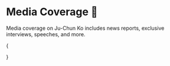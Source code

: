 
# Media Coverage 📰

Media coverage on Ju-Chun Ko includes news reports, exclusive interviews, speeches, and more.

{<Cards className="mt-8 grid-cols-1 sm:grid-cols-2 md:grid-cols-1 lg:grid-cols-2 xl:grid-cols-3 gap-5 gap-y-8">

<YoutubeCard
  title="War Room Goes Live 2023/12/28"
  videoId="3Z1Mv5ZtvVM"
  description="Netizens shocked by the world's smartest graduate - How powerful is Ju-Chun Ko from dAb, the Kuomintang's at-large legislator? The secret behind nominating a legislator for blockchain at-large, will Hou Yu-ih turn the tide on Web3?"
/>
<YoutubeCard
  title="Kuomintang's At-Large Show of Strength! 'dAb' Ju-Chun Ko and Chen Jinghui's First Press Conference"
  videoId="eon7YcFBLJ8"
  description="The Kuomintang recently announced its list of at-large legislators, among them blockchain expert 'dAb' Ju-Chun Ko was a highlight! He criticized the Democratic Progressive Party's governance at his first press conference and also supported Hou Yu-ih's policies."
/>
<YoutubeCard
  title="A Highlight? 'World's Smartest Graduate' Found Among Kuomintang's At-Large"
  videoId="Z-uAqE3sjro"
  description="The Kuomintang's recent announcement of its at-large legislators list, including former Kaohsiung mayor Han Guo-yu ranked first, featured several eye-catching candidates, among them blockchain expert Ju-Chun Ko, who is the first graduate from Singularity University in Taiwan. Singularity University, founded by Google and NASA in Silicon Valley, USA, claims to be the world's smartest university, admitting only 80 to 100 elite students annually, with faculty including famous director James Cameron and the 'Father of the Internet', Vint Cerf."
/>
<YoutubeCard
  title="The Development Trend of Artificial Intelligence and Interdisciplinary Technology Education, Exclusive Interview with dAb Ju-Chun Ko"
  videoId="eBMhjuQwTno"
  description="AI blockchain expert 'dAb' Ju-Chun Ko, the first Taiwanese graduate from 'the world’s smartest university' Singularity University, a joint venture by Google and NASA, also runs the podcast channel 'dAb Friends Talk', now a Kuomintang nominated at-large legislator."
/>
<YoutubeCard
  title="A Political Novice! dAb Ju-Chun Ko Ranks Third Among Kuomintang's At-Large Candidates"
  videoId="1Xf5km1b5Kg"
  description="The Central Election Commission held the first-ever party televised policy presentation meeting today (1/8). The Kuomintang’s 2024 list of at-large legislators includes many new faces, among them, ranked third at-large, blockchain and AI expert 'dAb' Ju-Chun Ko, not only well-known in the 'coin circle' but also discussed technology with former Executive Yuan minister Audrey Tang, now the Minister of Digital Affairs, in a podcast. Additionally, the 15th ranked diplomat Wu Liang-yi, played a crucial role in Hou Yu-ih’s visits to the USA and Southeast Asia, as the Kuomintang actively recruits new political faces hoping to gain support from swing voters."
/>
<YoutubeCard
  title="Exclusive Interview/Parliament as a Blockchain of 113 Nodes! dAb Ju-Chun Ko Seeks Consensus for a Technological Future"
  videoId="OeGOFk6uyjw"
  description="From podcast host to legislator, Ju-Chun Ko, dAb, believes AI can program, record podcasts, or teach - things he never imagined he would do, 'This is what our era should challenge.'"
/>
<YoutubeCard
  title="Kuomintang At-Large Ju-Chun Ko Promotes 'Advanced Parliament' with Blockchain"
  videoId="zMgQAMkS4vc"
  description="Technology keeps advancing, AI and blockchain are hot topics in recent years. Today's new Parliament special introduces our first 'Blockchain Legislator', Ju-Chun Ko from the Kuomintang at-large list, ranked third, he is also an adjunct assistant professor at the National Taiwan University's Institute of Multimedia Engineering; runs a Podcast sharing the latest technological developments, known as 'dAb'. He talks about blockchain and cryptocurrency in Taiwan, often seen as scams or negative, but emerging technologies are the trend of the world. Upon entering Parliament, he plans to legislate against the misuse of emerging technologies, leveraging Taiwan's talent advantages to strike a different path for Taiwan."
/>
</Cards>}
